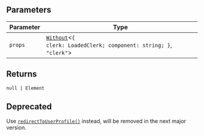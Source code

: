 ## Parameters

| Parameter | Type                                                                                                      |
| --------- | --------------------------------------------------------------------------------------------------------- |
| `props`   | [`Without`](../types/without.mdx)\<<code>\{ clerk: LoadedClerk; component: string; \}</code>, `"clerk"`\> |

## Returns

<code>null \| Element</code>

## Deprecated

Use [`redirectToUserProfile()`](/docs/references/javascript/clerk#redirect-to-user-profile) instead, will be removed in the next major version.
